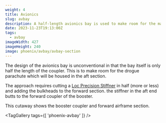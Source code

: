 ```yaml
---
weight: 4 
title: Avionics
slug: avbay
description: A half-length avionics bay is used to make room for the main parachute.
date: 2023-11-23T19:13:00Z
tags:
  - avbay
imageWidth: 427
imageHeight: 240
image: phoenix/avbay/avbay-section
---
```

The design of the avionics bay is unconventional in that the bay itself is only half the length
of the coupler. This is to make room for the drogue parachute which will be housed in the aft
section.

The approach requires cutting a [Loc Precision Stiffner](https://locprecision.com/products/tube-coupler-stiffener?variant=39778637021375) 
in half (more or less) and adding the bulkheads to the forward section. the stiffner in the aft end 
butts to the forward coupler of the booster.

<BlogImage
  src='phoenix/avbay/coupler-section'
  alt='section stiffner'
  width='1920'
  height='1080'
/>

This cutaway shows the booster coupler and forward airframe section. 

<TagGallery
  tags={[
    'phoenix-avbay'
  ]}
/>
